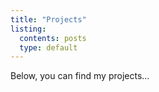 ```yaml
---
title: "Projects"
listing: 
  contents: posts
  type: default
---
```


Below, you can find my projects...



